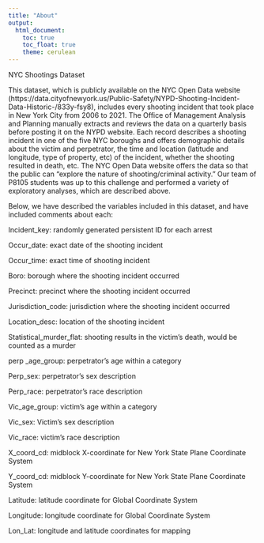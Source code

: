 ```yaml
---
title: "About"
output: 
  html_document:
    toc: true
    toc_float: true
    theme: cerulean
---
```


NYC Shootings Dataset

This dataset, which is publicly available on the NYC Open Data website (https://data.cityofnewyork.us/Public-Safety/NYPD-Shooting-Incident-Data-Historic-/833y-fsy8), includes every shooting incident that took place in New York City from 2006 to 2021. The Office of Management Analysis and Planning manually extracts and reviews the data on a quarterly basis before posting it on the NYPD website. Each record describes a shooting incident in one of the five NYC boroughs and offers demographic details about the victim and perpetrator, the time and location (latitude and longitude, type of property, etc) of the incident, whether the shooting resulted in death, etc. The NYC Open Data website offers the data so that the public can “explore the nature of shooting/criminal activity.” Our team of P8105 students was up to this challenge and performed a variety of exploratory analyses, which are described above. 
 
Below, we have described the variables included in this dataset, and have included comments about each:

Incident_key: randomly generated persistent ID for each arrest

Occur_date: exact date of the shooting incident

Occur_time: exact time of shooting incident

Boro: borough where the shooting incident occurred

Precinct: precinct where the shooting incident occurred

Jurisdiction_code: jurisdiction where the shooting incident occurred

Location_desc: location of the shooting incident

Statistical_murder_flat: shooting results in the victim’s death, would be counted as a murder

perp _age_group: perpetrator's age within a category

Perp_sex: perpetrator’s sex description

Perp_race: perpetrator’s race description

Vic_age_group: victim’s age within a category

Vic_sex: Victim’s sex description

Vic_race: victim’s race description

X_coord_cd: midblock X-coordinate for New York State Plane Coordinate System

Y_coord_cd: midblock Y-coordinate for New York State Plane Coordinate System

Latitude: latitude coordinate for Global Coordinate System

Longitude: longitude coordinate for Global Coordinate System

Lon_Lat: longitude and latitude coordinates for mapping
 
